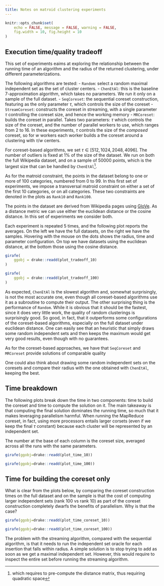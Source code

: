 ```yaml
---
title: Notes on matroid clustering experiments
---
```


```r
knitr::opts_chunk$set(
    echo = FALSE, message = FALSE, warning = FALSE,
    fig.width = 10, fig.height = 10
)
```

## Execution time/quality tradeoff

This set of experiments eaims at exploring the relationship between
the running time of an algorithm and the radius of the returned clustering,
under different parameterizations.

The following algorithms are tested:
- `Random`: select a random maximal independent set as 
   the set of cluster centers.
- `ChenEtAl`: this is the baseline 7-approximation algorithm, which takes
  no parameters. We run it only on a sample of the full dataset.
- `SeqCoreset`: the sequential coreset construction, featuring as the only
  parameter $\tau$, which controls the size of the coreset
- `StreamCoreset`: constructs the coreset in streaming, with a single parameter
  $\tau$ controlling the coreset size, and hence the working memory
- `MRCoreset`: builds the coreset in parallel. Takes two parameters:
  $\tau$ which controls the size of the coreset, and the number of parallel
  workers to use, which ranges from 2 to 16.
  In these experiments, $\tau$ controls the size of the _composed_ coreset, so for
  $w$ workers each worker builds a the coreset around a clustering with $\tau/w$ centers.

For coreset-based algorithms, we set $\tau \in [512, 1024, 2048, 4096]$.
The number of outliers is fixed at $1\%$ of the size of the dataset.
We run on both the full Wikipedia dataset, and on a sample of 50000
points, which is the largest size that can be handled by
`ChenEtAl`^[which requires to pre-compute the distance matrix, thus requiring quadratic space].

As for the matroid constraint, the points in the dataset belong to one or more
of 100 categories, numbered from 0 to 99. 
In this first set of experiments, we impose a transversal matroid constraint
on either a set of the first 10 categories, or on all categories. These two constraints
are denoted in the plots as `Rank10` and `Rank100`.

The points in the dataset are derived from
Wikipedia pages using [GloVe](https://nlp.stanford.edu/projects/glove/).
As a distance metric we can use either the euclidean distance or the 
cosine distance.
In this set of experiments we consider both.

Each experiment is repeated 5 times, and the following plot
reports the averages. On the left we have the full datasets,
on the right we have the samples.
Hovering with the mouse on the dots shows the radius, time and parameter configuration.
On top we have datasets using the euclidean distance, at the bottom those using the cosine distance.

```r
girafe(
    ggobj = drake::readd(plot_tradeoff_10)
)
```

```r
girafe(
    ggobj = drake::readd(plot_tradeoff_100)
)
```

As expected, `ChenEtAl` is the slowest algorithm and, somewhat surprisingly, is not the most accurate one,
even though all coreset-based algorithms use it as a subroutine to compute their output.
The other surprising thing is the performance of `Random`.
While it is obvious that it should be the fastest, since it does very little work, the quality of
random clusterings is surprisingly good.
So good, in fact, that it outperforms some configurations of the coreset-based algorithms, especially
on the full dataset under euclidean distance.
One can easily see that an heuristic that simply draws some random independent sets and then keeps the maximum 
would get very good results, even though with no guarantees.

As for the coreset-based approaches, we have that `SeqCoreset` and `MRCoreset` provide solutions of comparable quality

One could also think about drawing some random independent sets on the coresets and compare their radius with the
one obtained with `ChenEtAl`, keeping the best.

## Time breakdown

The following plots break down the time in two components: time to build the
coreset and time to compute the solution on it. The main takeaway is that
computing the final solution dominates the running time, so much that it
makes leveraging parallelism harmful. When running the MapReduce coreset, in
fact, using more processors entails larger corsets (even if we keep the final
$\tau$ constant) because each cluster will be represented by an independent set.

The number at the base of each column is the coreset size, averaged across
all the runs with the same parameters.

```r
girafe(ggobj=drake::readd(plot_time_10))
```

```r
girafe(ggobj=drake::readd(plot_time_100))
```

## Time for building the coreset only

What is clear from the plots below, by comparing the coreset construction
times on the full dataset and on the sample is that the cost of computing
larger independent sets (rank 100 vs rank 10) as part of the coreset
construction completely dwarfs the benefits of parallelism. Why is that the
case?

```r
girafe(ggobj=drake::readd(plot_time_coreset_10))
```

```r
girafe(ggobj=drake::readd(plot_time_coreset_100))
```

The problem with the streaming algorithm, compared with the sequential
algorithm, is that it needs to run the independent set oracle for each
insertion that falls within radius. A simple solution is to stop trying to add
as soon as we get a maximal independent set. However, this would require to
inspect the entire set before running the streaming algorithm.

